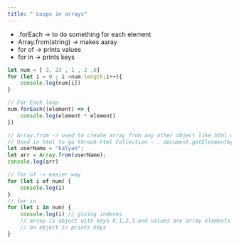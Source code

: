 ```yaml
---
title: " Loops in arrays"
---
```


- .forEach -> to do something for each element
- Array.from(string) -> makes aaray
- for of  -> prints values
- for in -> prints keys
```js
let num = [ 3, 23 , 1 , 2 ,6]
for (let i = 0 ; i <num.length;i++){
    console.log(num[i])
}

// For Each loop
num.forEach((element) => {
    console.log(element * element)
})

// Array.from -> used to create array from any other object like html object
// Used in html to go throuh html Collection - . document.getElecmentbyCLassName("input")
let userName = "kalyan";
let arr = Array.from(userName);
console.log(arr)

// for of -> easier way
for (let i of num) {
    console.log(i)
}
// for in
for (let i in num) {
    console.log(i) // giving indexes
    // array is object with keys 0,1,2,3 and values are array elements
    // on object in prints keys
}
```
